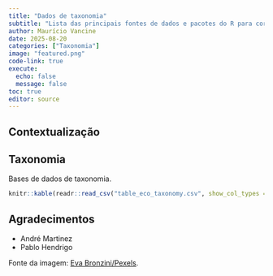 ```yaml
---
title: "Dados de taxonomia"
subtitle: "Lista das principais fontes de dados e pacotes do R para correção de dados de taxonomia"
author: Maurício Vancine
date: 2025-08-20
categories: ["Taxonomia"]
image: "featured.png"
code-link: true
execute:
  echo: false
  message: false
toc: true
editor: source
---
```


## Contextualização



## Taxonomia

Bases de dados de taxonomia.

```r
knitr::kable(readr::read_csv("table_eco_taxonomy.csv", show_col_types = FALSE))
```

## Agradecimentos

- André Martinez
- Pablo Hendrigo

Fonte da imagem: [Eva Bronzini/Pexels](https://www.pexels.com/pt-br/foto/cartao-branco-e-preto-no-galho-de-arvore-marrom-6216986/).

<style>
#topBtn {
display: none;
position: fixed;
bottom: 105px; /* um pouco acima do fundo */
left: 50%;
transform: translateX(-50%);
padding: 10px 14px;
font-size: 20px;
border: none;
border-radius: 6px;
background-color: rgba(28, 108, 190, 0.7); /* azul com transparência */
color: white;
cursor: pointer;
box-shadow: 0 2px 6px rgba(0,0,0,0.3);
transition: background-color 0.3s;
}
#topBtn:hover {
background-color: rgba(0, 86, 179, 0.9);
}
</style>

<button id="topBtn" onclick="window.scrollTo({top: 0, behavior: 'smooth'});">↑ Topo</button>

<script>
const btn = document.getElementById("topBtn");

window.addEventListener("scroll", () => {
const scrollBottom = window.innerHeight + window.scrollY;
const docHeight = document.documentElement.scrollHeight;

if (scrollBottom >= docHeight - 200) { // aparece um pouco antes do final
btn.style.display = "block";
} else {
btn.style.display = "none";
}
});
</script>
